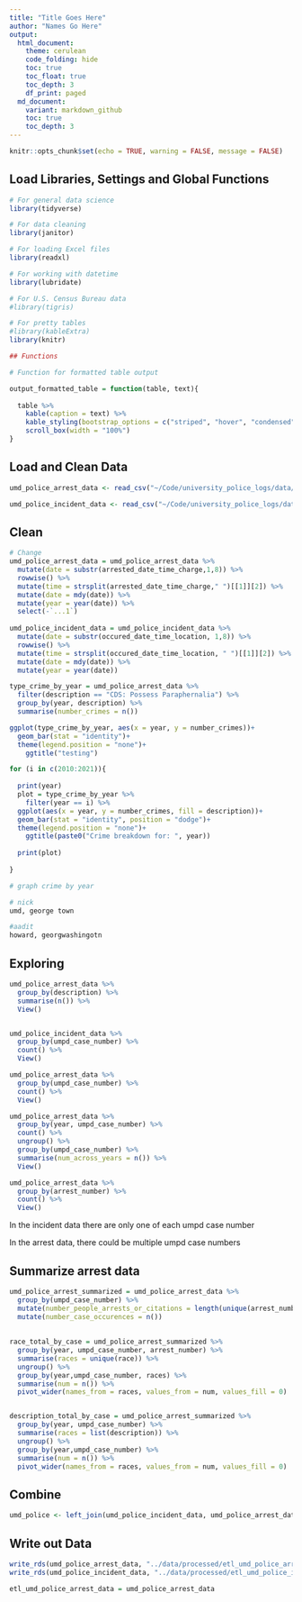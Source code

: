 ```yaml
---
title: "Title Goes Here"
author: "Names Go Here" 
output:
  html_document:
    theme: cerulean
    code_folding: hide
    toc: true
    toc_float: true
    toc_depth: 3
    df_print: paged
  md_document:
    variant: markdown_github
    toc: true
    toc_depth: 3
---
```

```r
knitr::opts_chunk$set(echo = TRUE, warning = FALSE, message = FALSE)
```



## Load Libraries, Settings and Global Functions
```r
# For general data science
library(tidyverse)

# For data cleaning
library(janitor)

# For loading Excel files
library(readxl)

# For working with datetime
library(lubridate)

# For U.S. Census Bureau data
#library(tigris)

# For pretty tables
#library(kableExtra)
library(knitr)

## Functions 

# Function for formatted table output

output_formatted_table = function(table, text){
  
  table %>% 
    kable(caption = text) %>%
    kable_styling(bootstrap_options = c("striped", "hover", "condensed", "responsive"), font_size = 14, fixed_thead = T) %>%
    scroll_box(width = "100%")
}


```
## Load and Clean Data

```r

umd_police_arrest_data <- read_csv("~/Code/university_police_logs/data/handmade/umd_police_arrest_data_2021_09_13.csv")

umd_police_incident_data <- read_csv("~/Code/university_police_logs/data/handmade/umd_police_incident_data_2021_09_13.csv")


```

## Clean

```r

# Change
umd_police_arrest_data = umd_police_arrest_data %>% 
  mutate(date = substr(arrested_date_time_charge,1,8)) %>% 
  rowwise() %>% 
  mutate(time = strsplit(arrested_date_time_charge," ")[[1]][2]) %>% 
  mutate(date = mdy(date)) %>% 
  mutate(year = year(date)) %>% 
  select(-`...1`)
  
umd_police_incident_data = umd_police_incident_data %>% 
  mutate(date = substr(occured_date_time_location, 1,8)) %>% 
  rowwise() %>% 
  mutate(time = strsplit(occured_date_time_location, " ")[[1]][2]) %>% 
  mutate(date = mdy(date)) %>% 
  mutate(year = year(date)) 


```


```r

type_crime_by_year = umd_police_arrest_data %>% 
  filter(description == "CDS: Possess Paraphernalia") %>% 
  group_by(year, description) %>% 
  summarise(number_crimes = n())

ggplot(type_crime_by_year, aes(x = year, y = number_crimes))+
  geom_bar(stat = "identity")+
  theme(legend.position = "none")+
    ggtitle("testing")

for (i in c(2010:2021)){
  
  print(year)
  plot = type_crime_by_year %>% 
    filter(year == i) %>% 
  ggplot(aes(x = year, y = number_crimes, fill = description))+
  geom_bar(stat = "identity", position = "dodge")+
  theme(legend.position = "none")+
    ggtitle(paste0("Crime breakdown for: ", year))
  
  print(plot)
  
}

# graph crime by year

# nick
umd, george town

#aadit
howard, georgwashingotn

```

## Exploring
```r
umd_police_arrest_data %>% 
  group_by(description) %>% 
  summarise(n()) %>% 
  View()


umd_police_incident_data %>% 
  group_by(umpd_case_number) %>% 
  count() %>% 
  View()

umd_police_arrest_data %>% 
  group_by(umpd_case_number) %>% 
  count() %>% 
  View()

umd_police_arrest_data %>% 
  group_by(year, umpd_case_number) %>% 
  count() %>% 
  ungroup() %>% 
  group_by(umpd_case_number) %>% 
  summarise(num_across_years = n()) %>% 
  View()

umd_police_arrest_data %>% 
  group_by(arrest_number) %>% 
  count() %>% 
  View()
```

In the incident data there are only one of each umpd case number 

In the arrest data, there could be multiple umpd case numbers

## Summarize arrest data

```r

umd_police_arrest_summarized = umd_police_arrest_data %>% 
  group_by(umpd_case_number) %>% 
  mutate(number_people_arrests_or_citations = length(unique(arrest_number))) %>% 
  mutate(number_case_occurences = n())
  
  
race_total_by_case = umd_police_arrest_summarized %>% 
  group_by(year, umpd_case_number, arrest_number) %>% 
  summarise(races = unique(race)) %>% 
  ungroup() %>% 
  group_by(year,umpd_case_number, races) %>% 
  summarise(num = n()) %>% 
  pivot_wider(names_from = races, values_from = num, values_fill = 0) 


description_total_by_case = umd_police_arrest_summarized %>% 
  group_by(year, umpd_case_number) %>% 
  summarise(races = list(description)) %>% 
  ungroup() %>% 
  group_by(year,umpd_case_number) %>% 
  summarise(num = n()) %>% 
  pivot_wider(names_from = races, values_from = num, values_fill = 0) 
```




## Combine

```r

umd_police <- left_join(umd_police_incident_data, umd_police_arrest_data, by = "umpd_case_number")


```


## Write out Data
```r
write_rds(umd_police_arrest_data, "../data/processed/etl_umd_police_arrest_data.rds")
write_rds(umd_police_incident_data, "../data/processed/etl_umd_police_incident_data.rds")
```

```r

etl_umd_police_arrest_data = umd_police_arrest_data


```


